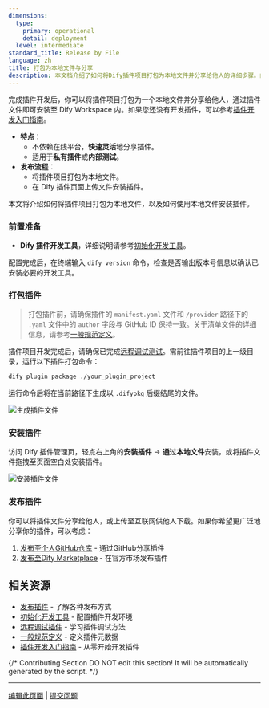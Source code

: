 ```yaml
---
dimensions:
  type:
    primary: operational
    detail: deployment
  level: intermediate
standard_title: Release by File
language: zh
title: 打包为本地文件与分享
description: 本文档介绍了如何将Dify插件项目打包为本地文件并分享给他人的详细步骤。内容包括插件打包前的准备工作、使用Dify插件开发工具执行打包命令、生成的.difypkg文件的安装方式以及如何分享插件文件给其他用户。
---
```


完成插件开发后，你可以将插件项目打包为一个本地文件并分享给他人，通过插件文件即可安装至 Dify Workspace 内。如果您还没有开发插件，可以参考[插件开发入门指南](/plugin-dev-zh/0211-getting-started-dify-tool)。

* **特点**：
  * 不依赖在线平台，**快速灵活**地分享插件。
  * 适用于**私有插件**或**内部测试**。
* **发布流程**：
  * 将插件项目打包为本地文件。
  * 在 Dify 插件页面上传文件安装插件。

本文将介绍如何将插件项目打包为本地文件，以及如何使用本地文件安装插件。

### 前置准备

* **Dify 插件开发工具**，详细说明请参考[初始化开发工具](/plugin-dev-zh/0221-initialize-development-tools)。

配置完成后，在终端输入 `dify version` 命令，检查是否输出版本号信息以确认已安装必要的开发工具。

### 打包插件

> 打包插件前，请确保插件的 `manifest.yaml` 文件和 `/provider` 路径下的 `.yaml` 文件中的 `author` 字段与 GitHub ID 保持一致。关于清单文件的详细信息，请参考[一般规范定义](/plugin-dev-zh/0411-general-specifications)。

插件项目开发完成后，请确保已完成[远程调试测试](/plugin-dev-zh/0411-remote-debug-a-plugin)。需前往插件项目的上一级目录，运行以下插件打包命令：

```bash
dify plugin package ./your_plugin_project
```

运行命令后将在当前路径下生成以 `.difypkg` 后缀结尾的文件。

![生成插件文件](https://assets-docs.dify.ai/2024/12/98e09c04273eace8fe6e5ac976443cca.png)

### 安装插件

访问 Dify 插件管理页，轻点右上角的**安装插件** → **通过本地文件**安装，或将插件文件拖拽至页面空白处安装插件。

![安装插件文件](https://assets-docs.dify.ai/2024/12/8c31c4025a070f23455799f942b91a57.png)

### 发布插件

你可以将插件文件分享给他人，或上传至互联网供他人下载。如果你希望更广泛地分享你的插件，可以考虑：

1. [发布至个人GitHub仓库](/plugin-dev-zh/0322-release-to-individual-github-repo) - 通过GitHub分享插件
2. [发布至Dify Marketplace](/plugin-dev-zh/0322-release-to-dify-marketplace) - 在官方市场发布插件

## 相关资源

- [发布插件](/plugin-dev-zh/0321-release-overview) - 了解各种发布方式
- [初始化开发工具](/plugin-dev-zh/0221-initialize-development-tools) - 配置插件开发环境
- [远程调试插件](/plugin-dev-zh/0411-remote-debug-a-plugin) - 学习插件调试方法
- [一般规范定义](/plugin-dev-zh/0411-general-specifications) - 定义插件元数据
- [插件开发入门指南](/plugin-dev-zh/0211-getting-started-dify-tool) - 从零开始开发插件

{/*
Contributing Section
DO NOT edit this section!
It will be automatically generated by the script.
*/}

---

[编辑此页面](https://github.com/langgenius/dify-docs/edit/main/plugin-dev-zh/0322-release-by-file.mdx) | [提交问题](https://github.com/langgenius/dify-docs/issues/new?title=文档问题%3A%20release-by-f&body=%23%23%20问题描述%0A%3C%21--%20请简要描述您发现的问题%20--%3E%0A%0A%23%23%20页面链接%0Ahttps%3A%2F%2Fgithub.com%2Flanggenius%2Fdify-docs%2Fblob%2Fmain%2Fplugin-dev-zh%2F0322-release-by-file.mdx%0A%0A%23%23%20建议修改%0A%3C%21--%20如果有具体的修改建议，请在此说明%20--%3E%0A%0A%3C%21--%20感谢您对文档质量的关注！%20--%3E)


